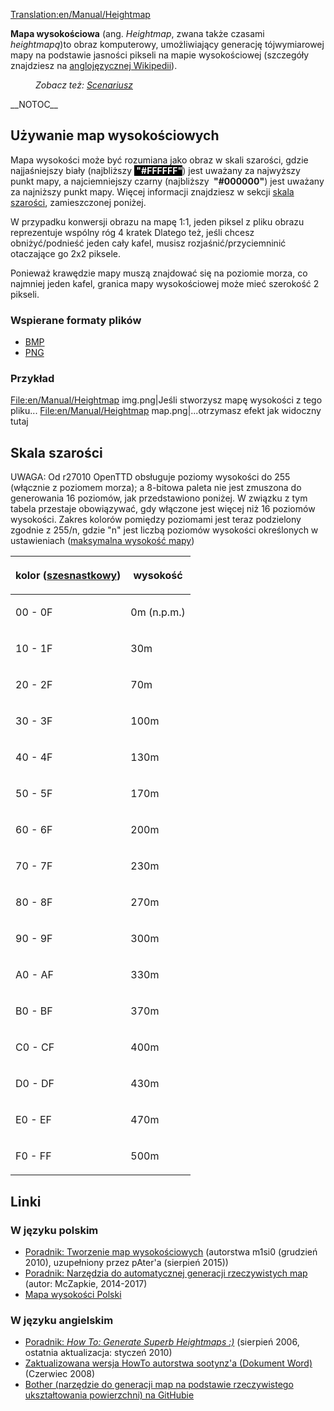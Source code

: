 [[Translation:en/Manual/Heightmap]]

'''Mapa wysokościowa''' (ang. ''Heightmap'', zwana także czasami ''heightmapą'')to obraz komputerowy, umożliwiający generację tójwymiarowej mapy na podstawie jasności pikseli na mapie wysokościowej (szczegóły znajdziesz na [https://en.wikipedia.org/wiki/Heightmap anglojęzycznej Wikipedii]).
:''Zobacz też: [[pl/Archive/Manual/Scenariusz|Scenariusz]]''
__NOTOC__
==Używanie map wysokościowych==
Mapa wysokości może być rozumiana jako obraz w skali szarości, gdzie najjaśniejszy biały (najbliższy <span style="background-color:black; color:white;">'''&nbsp;"#FFFFFF" '''</span>) jest uważany za najwyższy punkt mapy, a najciemniejszy czarny (najbliższy '''&nbsp;"#000000" ''') jest uważany za najniższy punkt mapy. Więcej informacji znajdziesz w sekcji [[#skala-szarosci|skala szarości]], zamieszczonej poniżej.

W przypadku konwersji obrazu na mapę 1:1, jeden piksel z pliku obrazu reprezentuje wspólny róg 4 kratek Dlatego też, jeśli chcesz obniżyć/podnieść jeden cały kafel, musisz rozjaśnić/przyciemninić otaczające go 2x2 piksele.

Ponieważ krawędzie mapy muszą znajdować się na poziomie morza, co najmniej jeden kafel, granica mapy wysokościowej może mieć szerokość 2 pikseli.

===Wspierane formaty plików===
* [https://pl.wikipedia.org/wiki/Bitmapa BMP]
* [https://pl.wikipedia.org/wiki/Portable_Network_Graphics PNG]

===Przykład===
<gallery>
File:en/Manual/Heightmap img.png|Jeśli stworzysz mapę wysokości z tego pliku...
File:en/Manual/Heightmap map.png|...otrzymasz efekt jak widoczny tutaj
</gallery>

==Skala szarości==

UWAGA: Od r27010 OpenTTD obsługuje poziomy wysokości do 255 (włącznie z poziomem morza); a 8-bitowa paleta nie jest zmuszona do generowania 16 poziomów, jak przedstawiono poniżej.
W związku z tym tabela przestaje obowiązywać, gdy włączone jest więcej niż 16 poziomów wysokości.
Zakres kolorów pomiędzy poziomami jest teraz podzielony zgodnie z 255/n, gdzie "n" jest liczbą poziomów wysokości określonych w ustawieniach ([[pl/Manual/Base Set/Trains/Ustawienia/Ograniczenia#maksymalna-wysokosc-mapy|maksymalna wysokość mapy]])

{|
! kolor ([https://pl.wikipedia.org/wiki/Kolory_w_Internecie#Zapis_szesnastkowy szesnastkowy])
! wysokość
|-
| 00 - 0F
| 0m (n.p.m.)
|-
| 10 - 1F
| 30m
|-
| 20 - 2F
| 70m
|-
| 30 - 3F
| 100m
|-
| 40 - 4F
| 130m
|-
| 50 - 5F
| 170m
|-
| 60 - 6F
| 200m
|-
| 70 - 7F
| 230m
|-
| 80 - 8F
| 270m
|-
| 90 - 9F
| 300m
|-
| A0 - AF
| 330m
|-
| B0 - BF
| 370m
|-
| C0 - CF
| 400m
|-
| D0 - DF
| 430m
|-
| E0 - EF
| 470m
|-
| F0 - FF
| 500m
|}

==Linki==
===W języku polskim===
*[https://openttd-polska.pl/Thread-Tworzenie-map-wysoko%C5%9Bciowych Poradnik: Tworzenie map wysokościowych] (autorstwa m1si0 (grudzień 2010), uzupełniony przez pAter'a (sierpień 2015))
*[https://openttd-polska.pl/Thread-Inne-Narz%C4%99dzia-do-automatycznej-generacji-rzeczywistych-map Poradnik: Narzędzia do automatycznej generacji rzeczywistych map] (autor: McZapkie, 2014-2017)
*[https://openttd-polska.pl/Thread-Mapy-Mapa-wysoko%C5%9Bci-Polski-by-pAter Mapa wysokości Polski]
===W języku angielskim===
*[http://www.tt-forums.net/viewtopic.php?t=27052 Poradnik: ''How To: Generate Superb Heightmaps :)''] (sierpień 2006, ostatnia aktualizacja: styczeń 2010)
*[http://www.tt-forums.net/download/file.php?id=92633 Zaktualizowana wersja HowTo autorstwa sootynz'a (Dokument Word)] (Czerwiec 2008)
*[https://github.com/bunburya/bother Bother (narzędzie do generacji map na podstawie rzeczywistego ukształtowania powierzchni) na GitHubie]